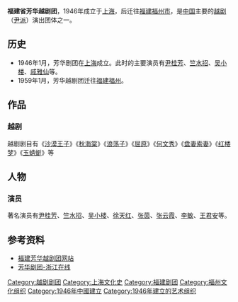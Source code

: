 '''福建省芳华越剧团'''，1946年成立于[[上海|上海]]，后迁往[[福建|福建]][[福州市|福州市]]，是[[中国|中国]]主要的[[越剧|越剧]]（[[尹桂芳|尹派]]）演出团体之一。

== 历史 ==

* 1946年1月，芳华剧团在[[上海|上海]]成立。此时的主要演员有[[尹桂芳|尹桂芳]]、[[竺水招|竺水招]]、[[吴小楼|吴小楼]]、[[戚雅仙|戚雅仙]]等。
* 1959年1月，芳华越剧团迁往[[福建|福建]][[福州|福州]]。

== 作品 ==
=== 越剧 ===
越剧剧目有《[[沙漠王子|沙漠王子]]》《[[秋海棠|秋海棠]]》《[[浪荡子|浪荡子]]》《[[屈原|屈原]]》《[[何文秀|何文秀]]》《[[盘妻索妻|盘妻索妻]]》《[[红楼梦|红楼梦]]》《[[玉蜻蜓|玉蜻蜓]]》等

== 人物 ==
=== 演员 ===

著名演员有[[尹桂芳|尹桂芳]]、[[竺水招|竺水招]]、[[吴小楼|吴小楼]]、[[徐天红|徐天红]]、[[张茵|张茵]]、[[张云霞|张云霞]]、[[李敏|李敏]]、[[王君安|王君安]]等。

== 参考资料 ==
*[https://web.archive.org/web/20090212172511/http://www.fhyj.com/ 福建芳华越剧团网站]
*[https://web.archive.org/web/20160304134748/http://culture.zjol.com.cn/05culture/system/2006/04/13/006567754.shtml 芳华剧团-浙江在线]

[[Category:越剧剧团|Category:越剧剧团]]
[[Category:上海文化史|Category:上海文化史]]
[[Category:福建剧团|Category:福建剧团]]
[[Category:福州文化组织|Category:福州文化组织]]
[[Category:1946年中國建立|Category:1946年中國建立]]
[[Category:1946年建立的艺术组织|Category:1946年建立的艺术组织]]